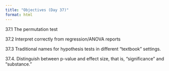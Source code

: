 ```yaml
---
title: "Objectives (Day 37)"
format: html
---
```


37.1 The permutation test

37.2 Interpret correctly from regression/ANOVA reports

37.3 Traditional names for hypothesis tests in different "textbook" settings.

37.4. Distinguish between p-value and effect size, that is, "significance" and "substance."
